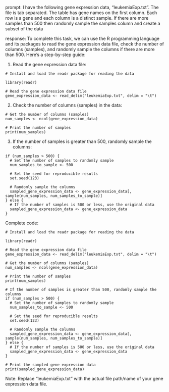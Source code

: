 prompt:
I have the following gene expression data, "leukemiaExp.txt". The file is tab separated. The table has gene names on the first column. Each row is a gene and each column is a distinct sample.  If there are more samples than 500 then randomly sample the samples column and create a subset of the data

response:
To complete this task, we can use the R programming language and its packages to read the gene expression data file, check the number of columns (samples), and randomly sample the columns if there are more than 500. Here's a step-by-step guide:

1. Read the gene expression data file:
```
# Install and load the readr package for reading the data

library(readr)

# Read the gene expression data file
gene_expression_data <- read_delim("leukemiaExp.txt", delim = "\t")
```

2. Check the number of columns (samples) in the data:
```
# Get the number of columns (samples)
num_samples <- ncol(gene_expression_data)

# Print the number of samples
print(num_samples)
```

3. If the number of samples is greater than 500, randomly sample the columns:
```
if (num_samples > 500) {
  # Set the number of samples to randomly sample
  num_samples_to_sample <- 500
  
  # Set the seed for reproducible results
  set.seed(123)
  
  # Randomly sample the columns
  sampled_gene_expression_data <- gene_expression_data[, sample(num_samples, num_samples_to_sample)]
} else {
  # If the number of samples is 500 or less, use the original data
  sampled_gene_expression_data <- gene_expression_data
}
```

Complete code:
```
# Install and load the readr package for reading the data

library(readr)

# Read the gene expression data file
gene_expression_data <- read_delim("leukemiaExp.txt", delim = "\t")

# Get the number of columns (samples)
num_samples <- ncol(gene_expression_data)

# Print the number of samples
print(num_samples)

# If the number of samples is greater than 500, randomly sample the columns
if (num_samples > 500) {
  # Set the number of samples to randomly sample
  num_samples_to_sample <- 500
  
  # Set the seed for reproducible results
  set.seed(123)
  
  # Randomly sample the columns
  sampled_gene_expression_data <- gene_expression_data[, sample(num_samples, num_samples_to_sample)]
} else {
  # If the number of samples is 500 or less, use the original data
  sampled_gene_expression_data <- gene_expression_data
}

# Print the sampled gene expression data
print(sampled_gene_expression_data)
```

Note: Replace "leukemiaExp.txt" with the actual file path/name of your gene expression data file.
